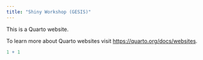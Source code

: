 ```yaml
---
title: "Shiny Workshop (GESIS)"
---
```


This is a Quarto website.

To learn more about Quarto websites visit <https://quarto.org/docs/websites>.

```r
1 + 1
```

